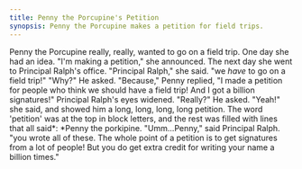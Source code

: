 ```yaml
---
title: Penny the Porcupine's Petition
synopsis: Penny the Porcupine makes a petition for field trips.
---
```


Penny the Porcupine really, really, wanted to go on a field trip. One day she had an idea. "I'm making a petition," she announced. The next day she went to Principal Ralph's office. "Principal Ralph," she said. "we *have* to go on a field trip!" "Why?" He asked. "Because," Penny replied, "I made a petition for people who think we should have a field trip! And I got a billion signatures!" Principal Ralph's eyes widened. "Really?" He asked. "Yeah!" she said, and showed him a long, long, long, long petition. The word 'petition' was at the top in block letters, and the rest was filled with lines that all said*: *Penny the porkipine. "Umm...Penny," said Principal Ralph. "you wrote all of these. The whole point of a petition is to get signatures from a lot of people! But you do get extra credit for writing your name a billion times."
